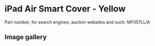 
# iPad Air Smart Cover - Yellow

Part number, for search engines, auction websites and such: MF057LL/A

## Image gallery

<div style={{ width: "768px" }}>
  <GalleryComponent
    images={[
      {
        original: "/everysource/MF057.webp",
        thumbnail: "/everypreview/MF057.webp",
      },
      {
        original: "/everysource/MF057_AV1_SILVER.webp",
        thumbnail: "/everypreview/MF057_AV1_SILVER.webp",
      },
      {
        original: "/everysource/MF057_AV1_SPACE_GRAY.webp",
        thumbnail: "/everypreview/MF057_AV1_SPACE_GRAY.webp",
      },
      {
        original: "/everysource/MF057_AV3.webp",
        thumbnail: "/everypreview/MF057_AV3.webp",
      },
      {
        original: "/everysource/MF057_AV4.webp",
        thumbnail: "/everypreview/MF057_AV4.webp",
      },
      {
        original: "/everysource/MF057_AV5.webp",
        thumbnail: "/everypreview/MF057_AV5.webp",
      },
      {
        original: "/everysource/MF057_AV6.webp",
        thumbnail: "/everypreview/MF057_AV6.webp",
      }
    ]}
  />
</div>